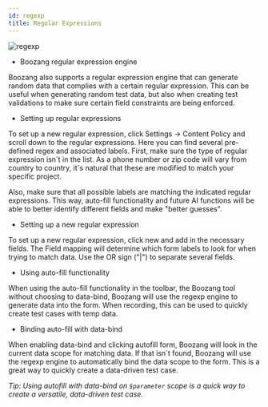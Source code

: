 ```yaml
---
id: regexp
title: Regular Expressions
---
```

![regexp](../../images/regexp.png)

- Boozang regular expression engine

Boozang also supports a regular expression engine that can generate random data that complies with a certain regular expression. This can be useful when generating random test data, but also when creating test validations to make sure certain field constraints are being enforced. 

- Setting up regular expressions

To set up a new regular expression, click Settings -> Content Policy and scroll down to the regular expressions. Here you can find several pre-defined regex and associated labels. First, make sure the type of regular expression isn´t in the list. As a phone number or zip code will vary from country to country, it´s natural that these are modified to match your specific project. 

Also, make sure that all possible labels are matching the indicated regular expressions. This way, auto-fill functionality and future AI functions will be able to better identify different fields and make "better guesses".  

- Setting up a new regular expression

To set up a new regular expression, click new and add in the necessary fields. The Field mapping will determine which form labels to look for when trying to match data. Use the OR sign ("|") to separate several fields. 

<!-- ![autofill](../../images/autofill.png) -->

- Using auto-fill functionality

When using the auto-fill functionality in the toolbar, the Boozang tool without choosing to data-bind, Boozang will use the regexp engine to generate data into the form. When recording, this can be used to quickly create test cases with temp data. 

- Binding auto-fill with data-bind

When enabling data-bind and clicking autofill form, Boozang will look in the current data scope for matching data. If that isn´t found, Boozang will use the regexp engine to automatically bind the data scope to the form. This is a great way to quickly create a data-driven test case.

*Tip: Using autofill with data-bind on `$parameter` scope is a quick way to create a versatile, data-driven test case.* 
